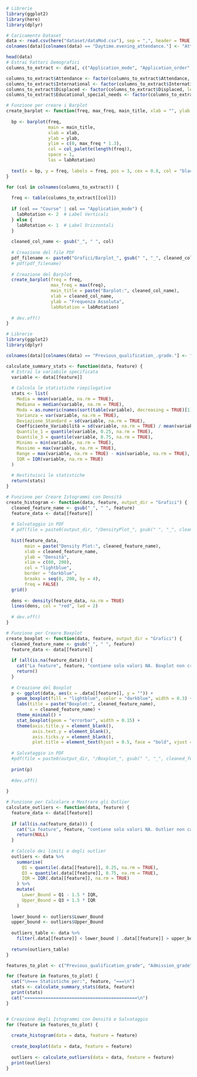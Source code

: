 ```r
# Librerie
library(ggplot2)
library(here)
library(dplyr)

# Caricamento Dataset
data <- read.csv(here("dataset/dataMod.csv"), sep = ",", header = TRUE, check.names = TRUE)
colnames(data)[colnames(data) == "Daytime.evening_attendance."] <- "Attendance"

head(data)
# Estrai Fattori Demografici
columns_to_extract <- data[, c("Application_mode", "Application_order", "Course", "Attendance" ,"International", "Displaced", "Educational_special_needs", "Previous_qualification" )]

columns_to_extract$Attendance <- factor(columns_to_extract$Attendance, levels = c(0, 1), labels = c("Evening", "Daytime"))
columns_to_extract$International <- factor(columns_to_extract$International, levels = c(0, 1), labels = c("NO", "YES"))
columns_to_extract$Displaced <- factor(columns_to_extract$Displaced, levels = c(0, 1), labels = c("NO", "YES"))
columns_to_extract$Educational_special_needs <- factor(columns_to_extract$Educational_special_needs, levels = c(0, 1), labels = c("NO", "YES"))

# Funzione per creare i Barplot
create_barplot <- function(freq, max_freq, main_title, xlab = "", ylab = "Frequenza", col_palette = rainbow, labRotation = 1) {
  
  bp <- barplot(freq, 
                main = main_title,
                xlab = xlab,
                ylab = ylab,
                ylim = c(0, max_freq * 1.3),
                col = col_palette(length(freq)),
                space = 1,
                las = labRotation)
  
  text(x = bp, y = freq, labels = freq, pos = 3, cex = 0.8, col = "black")
}

for (col in colnames(columns_to_extract)) {
  
  freq <- table(columns_to_extract[[col]])
  
  if (col == "Course" | col == "Application_mode") {
    labRotation <- 2  # Label Verticali
  } else {
    labRotation <- 1  # Label Orizzontali
  }
  
  cleaned_col_name <- gsub("_", " ", col)
  
  # Creazione del file PDF
  pdf_filename <- paste0("Grafici/Barplot_", gsub(" ", "_", cleaned_col_name), ".pdf")
  # pdf(pdf_filename)
  
  # Creazione del Barplot
  create_barplot(freq = freq, 
                 max_freq = max(freq), 
                 main_title = paste("Barplot:", cleaned_col_name), 
                 xlab = cleaned_col_name, 
                 ylab = "Frequenza Assoluta",
                 labRotation = labRotation)
  
  # dev.off()
}
```

```r
# Librerie
library(ggplot2)
library(dplyr)

colnames(data)[colnames(data) == "Previous_qualification_.grade."] <- "Previous_qualification_grade"

calculate_summary_stats <- function(data, feature) {
  # Estrai la variabile specificata
  variable <- data[[feature]]
  
  # Calcola le statistiche riepilogative
  stats <- list(
    Media = mean(variable, na.rm = TRUE),
    Mediana = median(variable, na.rm = TRUE),
    Moda = as.numeric(names(sort(table(variable), decreasing = TRUE)[1])),
    Varianza = var(variable, na.rm = TRUE),
    Deviazione_Standard = sd(variable, na.rm = TRUE),
    Coefficiente_Variabilità = sd(variable, na.rm = TRUE) / mean(variable, na.rm = TRUE) * 100,
    Quantile_1 = quantile(variable, 0.25, na.rm = TRUE),
    Quantile_3 = quantile(variable, 0.75, na.rm = TRUE),
    Minimo = min(variable, na.rm = TRUE),
    Massimo = max(variable, na.rm = TRUE),
    Range = max(variable, na.rm = TRUE) - min(variable, na.rm = TRUE),
    IQR = IQR(variable, na.rm = TRUE)
  )
  
  # Restituisci le statistiche
  return(stats)
}

# Funzione per Creare Istogrammi con Densità
create_histogram <- function(data, feature, output_dir = "Grafici") {
  cleaned_feature_name <- gsub("_", " ", feature)
  feature_data <- data[[feature]]
  
  # Salvataggio in PDF
  # pdf(file = paste0(output_dir, "/DensityPlot_", gsub(" ", "_", cleaned_feature_name), ".pdf"))
  
  hist(feature_data,
       main = paste("Density Plot:", cleaned_feature_name),
       xlab = cleaned_feature_name,
       ylab = "Densità",
       xlim = c(80, 200),
       col = "lightblue",
       border = "darkblue",
       breaks = seq(0, 200, by = 4),
       freq = FALSE)
  grid()
  
  dens <- density(feature_data, na.rm = TRUE)
  lines(dens, col = "red", lwd = 2)
  
  # dev.off()
}

# Funzione per Creare Boxplot
create_boxplot <- function(data, feature, output_dir = "Grafici") {
  cleaned_feature_name <- gsub("_", " ", feature)
  feature_data <- data[[feature]]
  
  if (all(is.na(feature_data))) {
    cat("La feature", feature, "contiene solo valori NA. Boxplot non creato.\n")
    return()
  }
  
  # Creazione del Boxplot
  p <- ggplot(data, aes(x = .data[[feature]], y = "")) +
    geom_boxplot(fill = "lightblue", color = "darkblue", width = 0.3) +
    labs(title = paste("Boxplot:", cleaned_feature_name),
         x = cleaned_feature_name) +
    theme_minimal() +
    stat_boxplot(geom = "errorbar", width = 0.15) +
    theme(axis.title.y = element_blank(),
          axis.text.y = element_blank(),   
          axis.ticks.y = element_blank(),
          plot.title = element_text(hjust = 0.5, face = "bold", vjust = 2))
  
  # Salvataggio in PDF
  #pdf(file = paste0(output_dir, "/Boxplot_", gsub(" ", "_", cleaned_feature_name), ".pdf"))
  
  print(p)
  
  #dev.off()
  
}

# Funzione per Calcolare e Mostrare gli Outlier
calculate_outliers <- function(data, feature) {
  feature_data <- data[[feature]]
  
  if (all(is.na(feature_data))) {
    cat("La feature", feature, "contiene solo valori NA. Outlier non calcolati.\n")
    return(NULL)
  }
  
  # Calcolo dei limiti e degli outlier
  outliers <- data %>%
    summarise(
      Q1 = quantile(.data[[feature]], 0.25, na.rm = TRUE),
      Q3 = quantile(.data[[feature]], 0.75, na.rm = TRUE),
      IQR = IQR(.data[[feature]], na.rm = TRUE)
    ) %>%
    mutate(
      Lower_Bound = Q1 - 1.5 * IQR,
      Upper_Bound = Q3 + 1.5 * IQR
    )
  
  lower_bound <- outliers$Lower_Bound
  upper_bound <- outliers$Upper_Bound
  
  outliers_table <- data %>%
    filter(.data[[feature]] < lower_bound | .data[[feature]] > upper_bound)
  
  return(outliers_table)
}

features_to_plot <- c("Previous_qualification_grade", "Admission_grade")

for (feature in features_to_plot) {
  cat("\n=== Statistiche per:", feature, "===\n")
  stats <- calculate_summary_stats(data, feature)
  print(stats)
  cat("===========================================\n")
}


# Creazione degli Istogrammi con Densità e Salvataggio
for (feature in features_to_plot) {
  
  create_histogram(data = data, feature = feature)
  
  create_boxplot(data = data, feature = feature)
  
  outliers <- calculate_outliers(data = data, feature = feature)
  print(outliers)
}



```


